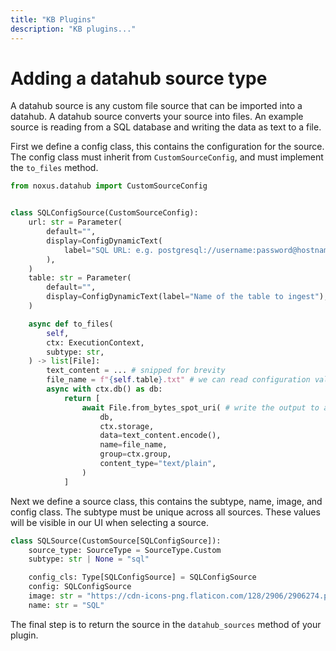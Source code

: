 ```yaml
---
title: "KB Plugins"
description: "KB plugins..."
---
```


# Adding a datahub source type

A datahub source is any custom file source that can be imported into a datahub. A datahub source converts your source into files. An example source is reading from a SQL database and writing the data as text to a file.

First we define a config class, this contains the configuration for the source. The config class must inherit from `CustomSourceConfig`, and must implement the `to_files` method.

```python
from noxus.datahub import CustomSourceConfig


class SQLConfigSource(CustomSourceConfig):
    url: str = Parameter(
        default="",
        display=ConfigDynamicText(
            label="SQL URL: e.g. postgresql://username:password@hostname:5432/database"
        ),
    )
    table: str = Parameter(
        default="",
        display=ConfigDynamicText(label="Name of the table to ingest"),
    )

    async def to_files(
        self,
        ctx: ExecutionContext,
        subtype: str,
    ) -> list[File]:
        text_content = ... # snipped for brevity
        file_name = f"{self.table}.txt" # we can read configuration values
        async with ctx.db() as db:
            return [
                await File.from_bytes_spot_uri( # write the output to a file.
                    db,
                    ctx.storage,
                    data=text_content.encode(),
                    name=file_name,
                    group=ctx.group,
                    content_type="text/plain",
                )
            ]
```

Next we define a source class, this contains the subtype, name, image, and config class. The subtype must be unique across all sources. These values will be visible in our UI when selecting a source.

```python
class SQLSource(CustomSource[SQLConfigSource]):
    source_type: SourceType = SourceType.Custom
    subtype: str | None = "sql"

    config_cls: Type[SQLConfigSource] = SQLConfigSource
    config: SQLConfigSource
    image: str = "https://cdn-icons-png.flaticon.com/128/2906/2906274.png"
    name: str = "SQL"
```

The final step is to return the source in the `datahub_sources` method of your plugin.